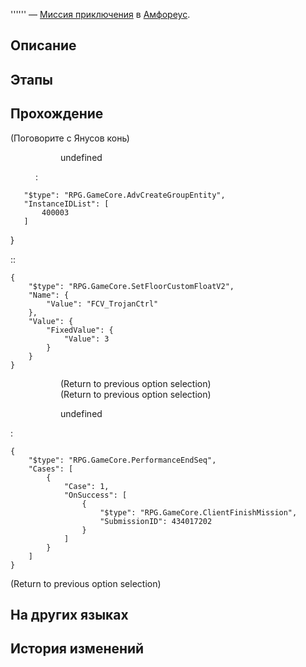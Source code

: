 {{Дополнить|Диалоги.}}
{{Миссия Инфобокс
|id              = 4340172
|Название        = 
|Изображение     = Миссия Освоения .png
|Тип             = Миссия приключения
|События         = 
|Глава           = 
|Условия         = Завершена [[Миссия Освоения]] ''[[О дорога, яви прошлое ещё раз]]''
|Персонажи       = Первопроходец; Янусов конь
|СтартЛокация    = Святилище предсказаний Янусополиса
|Мир             = Амфореус
|Локации         = Святилище предсказаний Янусополиса
|Предыдущая      = 
|Следующая       = 
|Награды         = Конденсированный эфир*2; Кредиты*3 000
}}
'''''' — [[Миссия приключения]] в [[Амфореус]].

==Описание==
{{Описание|<!--официальное описание из Перекрёстка судеб-->}}

==Этапы==


==Прохождение==
{{Дополнить}}


;(Поговорите с Янусов конь)
<!--Unknown TalkSentence: 434147001-->
:<!--Unknown TalkSentence: 434147002-->
::{{Диалог|Стрелка}} undefined
::<pre>{
	"$type": "RPG.GameCore.AdvCreateGroupEntity",
	"InstanceIDList": [
		400003
	]
}</pre>
::<pre>{
	"$type": "RPG.GameCore.SetFloorCustomFloatV2",
	"Name": {
		"Value": "FCV_TrojanCtrl"
	},
	"Value": {
		"FixedValue": {
			"Value": 3
		}
	}
}</pre>
::<!--Unknown TalkSentence: 434147101-->
::<!--Unknown TalkSentence: 434147102-->
::;(Return to previous option selection)
::;(Return to previous option selection)
::{{Диалог|Выход}} undefined
::<!--Unknown TalkSentence: 434147005-->
:<pre>{
	"$type": "RPG.GameCore.PerformanceEndSeq",
	"Cases": [
		{
			"Case": 1,
			"OnSuccess": [
				{
					"$type": "RPG.GameCore.ClientFinishMission",
					"SubmissionID": 434017202
				}
			]
		}
	]
}</pre>
;(Return to previous option selection)
{{Диалог Конец}}

==На других языках==
{{На других языках
|en   = 
|zhs  = 
|zht  = 
|ja   = 
|ko   = 
|es   = 
|fr   = 
|ru   = 
|th   = 
|vi   = 
|de   = 
|id   = 
|pt   = 
}}

==История изменений==
{{История изменений|3.1}}
